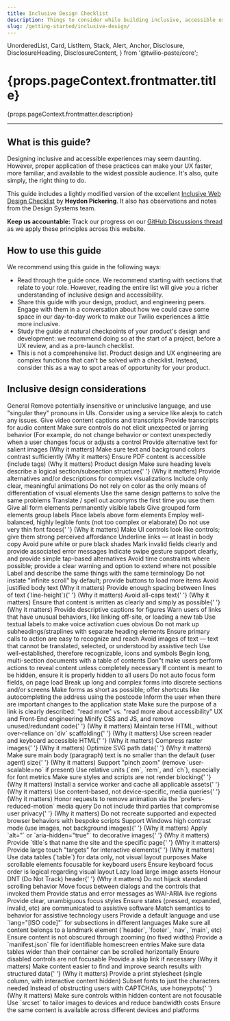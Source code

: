 ```yaml
---
title: Inclusive Design Checklist
description: Things to consider while building inclusive, accessible experiences for Twilio users.
slug: /getting-started/inclusive-design/
---
```


  UnorderedList,
  Card,
  ListItem,
  Stack,
  Alert,
  Anchor,
  Disclosure,
  DisclosureHeading,
  DisclosureContent,
} from '@twilio-paste/core';

<content>
<h1>{props.pageContext.frontmatter.title}</h1>

<p>{props.pageContext.frontmatter.description}</p>

</content>

---

<content>

## What is this guide?

Designing inclusive and accessible experiences may seem daunting. However, proper application of these practices can make your UX faster, more familiar, and available to the widest possible audience. It's also, quite simply, the right thing to do.

This guide includes a lightly modified version of the excellent [Inclusive Web Design Checklist](https://github.com/Heydon/inclusive-design-checklist) by **Heydon Pickering**. It also has observations and notes from the Design Systems team.

**Keep us accountable:** Track our progress on our [GitHub Discussions thread](https://github.com/twilio-labs/paste/discussions/561) as we apply these principles across this website.

## How to use this guide

We recommend using this guide in the following ways:

- Read through the guide once. We recommend starting with sections that relate to your role. However, reading the entire list will give you a richer understanding of inclusive design and accessibility.
- Share this guide with your design, product, and engineering peers. Engage with them in a conversation about how we could cave some space in our day-to-day work to make our Twilio experiences a little more inclusive.
- Study the guide at natural checkpoints of your product's design and development: we recommend doing so at the start of a project, before a UX review, and as a pre-launch checklist.
- This is not a comprehensive list. Product design and UX engineering are complex functions that can't be solved with a checklist. Instead, consider this as a way to spot areas of opportunity for your product.

## Inclusive design considerations

<Stack orientation="vertical" spacing="space50">
  <Disclosure visible variant="contained">
  <DisclosureHeading as="h3" variant="heading30">
    General
  </DisclosureHeading>
  <DisclosureContent>
    <UnorderedList>
      <ListItem>Remove potentially insensitive or uninclusive language, and use "singular they" pronouns in UIs. <Anchor href="http://alexjs.com/">Consider using a service like alexjs to catch any issues.</Anchor></ListItem>
      <ListItem>Give video content captions and transcripts</ListItem>
      <ListItem>Provide transcripts for audio content</ListItem>
      <ListItem>Make sure controls do not elicit unexpected or jarring behavior (For example, do not change behavior or context unexpectedly when a user <Anchor href="https://www.w3.org/TR/UNDERSTANDING-WCAG20/consistent-behavior-receive-focus.html">changes focus</Anchor> or <Anchor href="https://www.w3.org/TR/UNDERSTANDING-WCAG20/consistent-behavior-unpredictable-change.html">adjusts a control</Anchor></ListItem>
      <ListItem>Provide alternative text for salient images <Anchor href="https://www.w3.org/WAI/tutorials/images/decision-tree/">(Why it matters)</Anchor></ListItem>
      <ListItem>Make sure text and background colors contrast sufficiently <Anchor href="https://accessibility.blog.gov.uk/2016/06/17/colour-contrast-why-does-it-matter/">(Why it matters)</Anchor></ListItem>
              <ListItem>Ensure PDF content is accessible (include tags) <Anchor href="https://webaim.org/techniques/acrobat/">(Why it matters)</Anchor></ListItem>
    </UnorderedList>
  </DisclosureContent>
</Disclosure>

<Disclosure variant="contained">
  <DisclosureHeading as="h3" variant="heading30">
    Product design
  </DisclosureHeading>
  <DisclosureContent>
    <UnorderedList>
      <ListItem>
        Make sure heading levels describe a logical section/subsection structure{' '}
        <Anchor href="https://webaim.org/techniques/semanticstructure/">(Why it matters)</Anchor>
      </ListItem>
      <ListItem>Provide alternatives and/or descriptions for complex visualizations</ListItem>
      <ListItem>Include only clear, meaningful animations</ListItem>
      <ListItem>Do not rely on color as the only means of differentiation of visual elements</ListItem>
      <ListItem>Use the same design patterns to solve the same problems</ListItem>
      <ListItem>Translate / spell out acronyms the first time you use them</ListItem>
      <ListItem>Give all form elements permanently visible labels</ListItem>
      <ListItem>Give grouped form elements group labels</ListItem>
      <ListItem>Place labels above form elements</ListItem>
      <ListItem>Employ well-balanced, highly legible fonts (not too complex or elaborate)</ListItem>
      <ListItem>
        Do not use very thin font faces{' '}
        <Anchor href="http://www.telegraph.co.uk/science/2016/10/23/internet-is-becoming-unreadable-because-of-a-trend-towards-light/">
          (Why it matters)
        </Anchor>
      </ListItem>
      <ListItem>Make UI controls look like controls; give them strong perceived affordance</ListItem>
      <ListItem>Underline links — at least in body copy</ListItem>
      <ListItem>Avoid pure white or pure black shades</ListItem>
      <ListItem>Mark invalid fields clearly and provide associated error messages</ListItem>
      <ListItem>Indicate swipe gesture support clearly, and provide simple tap-based alternatives</ListItem>
      <ListItem>
        Avoid time constraints where possible; provide a clear warning and option to extend where not possible
      </ListItem>
      <ListItem>Label and describe the same things with the same terminology</ListItem>
      <ListItem>Do not instate "infinite scroll" by default; provide buttons to load more items</ListItem>
      <ListItem>
        Avoid justified body text <Anchor href="https://www.w3.org/TR/WCAG20-TECHS/F88.html">(Why it matters)</Anchor>
      </ListItem>
      <ListItem>
        Provide enough spacing between lines of text (`line-height`){' '}
        <Anchor href="https://www.w3.org/TR/WCAG20-TECHS/C21.html">(Why it matters)</Anchor>
      </ListItem>
      <ListItem>
        Avoid all-caps text{' '}
        <Anchor href="https://github.com/humanmade/hm-pattern-library/issues/75">(Why it matters)</Anchor>
      </ListItem>
      <ListItem>
        Ensure that content is written as clearly and simply as possible{' '}
        <Anchor href="https://www.w3.org/TR/UNDERSTANDING-WCAG20/meaning-supplements.html">(Why it matters)</Anchor>
      </ListItem>
      <ListItem>Provide descriptive captions for figures</ListItem>
      <ListItem>Warn users of links that have unusual behaviors, like linking off-site, or loading a new tab</ListItem>
      <ListItem>Use textual labels to make voice activation cues obvious</ListItem>
      <ListItem>Do not mark up subheadings/straplines with separate heading elements</ListItem>
      <ListItem>Ensure primary calls to action are easy to recognize and reach</ListItem>
      <ListItem>
        Avoid images of text — text that cannot be translated, selected, or understood by assistive tech
      </ListItem>
      <ListItem>Use well-established, therefore recognizable, icons and symbols</ListItem>
      <ListItem>Begin long, multi-section documents with a table of contents</ListItem>
      <ListItem>Don"t make users perform actions to reveal content unless completely necessary</ListItem>
      <ListItem>If content is meant to be hidden, ensure it is properly hidden to all users</ListItem>
      <ListItem>Do not auto focus form fields, on page load</ListItem>
      <ListItem>Break up long and complex forms into discrete sections and/or screens</ListItem>
      <ListItem>
        Make forms as short as possible; offer shortcuts like autocompleting the address using the postcode
      </ListItem>
      <ListItem>Inform the user when there are important changes to the application state</ListItem>
      <ListItem>
        Make sure the purpose of a link is clearly described: "read more" vs. "read more about accessibility"
      </ListItem>
    </UnorderedList>
  </DisclosureContent>
</Disclosure>

<Disclosure variant="contained">
  <DisclosureHeading as="h3" variant="heading30">
    UX and Front-End engineering
  </DisclosureHeading>
  <DisclosureContent>
    <UnorderedList>
      <ListItem>
        Minify CSS and JS, and remove unused/redundant code{' '}
        <Anchor href="https://developers.google.com/speed/docs/insights/MinifyResources">(Why it matters)</Anchor>
      </ListItem>
      <ListItem>
        Maintain terse HTML, without over-reliance on `div` scaffolding{' '}
        <Anchor href="http://designingforperformance.com/optimizing-markup-and-styles/#divitis">
          (Why it matters)
        </Anchor>
      </ListItem>
      <ListItem>
        Use screen reader and keyboard accessible HTML{' '}
        <Anchor href="https://developer.mozilla.org/en-US/docs/Learn/Accessibility/HTML">(Why it matters)</Anchor>
      </ListItem>
      <ListItem>
        Compress raster images{' '}
        <Anchor href="https://www.html5rocks.com/en/tutorials/speed/img-compression/">(Why it matters)</Anchor>
      </ListItem>
      <ListItem>
        Optimize SVG path data{' '}
        <Anchor href="https://web-design-weekly.com/2014/10/22/optimizing-svg-web/">(Why it matters)</Anchor>
      </ListItem>
      <ListItem>
        Make sure main body (paragraph) text is no smaller than the default (user agent) size{' '}
        <Anchor href="https://www.smashingmagazine.com/2011/10/16-pixels-body-copy-anything-less-costly-mistake/">
          (Why it matters)
        </Anchor>
      </ListItem>
      <ListItem>Support "pinch zoom" (remove `user-scalable=no` if present)</ListItem>
      <ListItem>Use relative units (`em`, `rem`, and `ch`), especially for font metrics</ListItem>
      <ListItem>
        Make sure styles and scripts are not render blocking{' '}
        <Anchor href="https://csabapalfi.github.io/eliminate-render-blocking/">(Why it matters)</Anchor>
      </ListItem>
      <ListItem>
        Install a service worker and cache all applicable assets{' '}
        <Anchor href="https://css-tricks.com/serviceworker-for-offline/">(Why it matters)</Anchor>
      </ListItem>
      <ListItem>
        Use content-based, not device-specific, media queries{' '}
        <Anchor href="http://bradfrost.com/blog/post/7-habits-of-highly-effective-media-queries/#content">
          (Why it matters)
        </Anchor>
      </ListItem>
      <ListItem>Honor requests to remove animation via the `prefers-reduced-motion` media query</ListItem>
      <ListItem>
        Do not include third parties that compromise user privacy{' '}
        <Anchor href="https://css-tricks.com/potential-dangers-of-third-party-javascript/">(Why it matters)</Anchor>
      </ListItem>
      <ListItem>Do not recreate supported and expected browser behaviors with bespoke scripts</ListItem>
      <ListItem>
        Support Windows high contrast mode (use images, not background images){' '}
        <Anchor href="http://adrianroselli.com/2012/08/css-background-images-high-contrast-mode.html">
          (Why it matters)
        </Anchor>
      </ListItem>
      <ListItem>
        Apply `alt="` or `aria-hidden="true"` to decorative images{' '}
        <Anchor href="https://www.w3.org/WAI/tutorials/images/decorative/">(Why it matters)</Anchor>
      </ListItem>
      <ListItem>
        Provide `title`s that name the site and the specific page{' '}
        <Anchor href="https://www.w3.org/TR/WCAG20-TECHS/G88.html">(Why it matters)</Anchor>
      </ListItem>
      <ListItem>
        Provide large touch "targets" for interactive elements{' '}
        <Anchor href="http://www.bbc.co.uk/guidelines/futuremedia/accessibility/mobile/design/touch-target-size">
          (Why it matters)
        </Anchor>
      </ListItem>
      <ListItem>Use data tables (`table`) for data only, not visual layout purposes</ListItem>
      <ListItem>Make scrollable elements focusable for keyboard users</ListItem>
      <ListItem>Ensure keyboard focus order is logical regarding visual layout</ListItem>
      <ListItem>Lazy load large image assets</ListItem>
      <ListItem>
        Honour DNT (Do Not Track) header{' '}
        <Anchor href="https://developer.mozilla.org/en-US/docs/Web/HTTP/Headers/DNT">(Why it matters)</Anchor>
      </ListItem>
      <ListItem>Do not hijack standard scrolling behavior</ListItem>
      <ListItem>Move focus between dialogs and the controls that invoked them</ListItem>
      <ListItem>Provide status and error messages as WAI-ARIA live regions</ListItem>
      <ListItem>Provide clear, unambiguous focus styles</ListItem>
      <ListItem>Ensure states (pressed, expanded, invalid, etc) are communicated to assistive software</ListItem>
      <ListItem>Match semantics to behavior for assistive technology users</ListItem>
      <ListItem>Provide a default language and use `lang="[ISO code]"` for subsections in different languages</ListItem>
      <ListItem>Make sure all content belongs to a landmark element (`header`, `footer`, `nav`, `main`, etc)</ListItem>
      <ListItem>Ensure content is not obscured through zooming (no fixed widths)</ListItem>
      <ListItem>Provide a `manifest.json` file for identifiable homescreen entries</ListItem>
      <ListItem>Make sure data tables wider than their container can be scrolled horizontally</ListItem>
      <ListItem>Ensure disabled controls are not focusable</ListItem>
      <ListItem>
        Provide a skip link if necessary <Anchor href="https://webaim.org/techniques/skipnav/">(Why it matters)</Anchor>
      </ListItem>
      <ListItem>
        Make content easier to find and improve search results with structured data{' '}
        <Anchor href="https://developers.google.com/search/docs/guides/prototype">(Why it matters)</Anchor>
      </ListItem>
      <ListItem>Provide a print stylesheet (single column, with interactive content hidden)</ListItem>
      <ListItem>Subset fonts to just the characters needed</ListItem>
      <ListItem>
        Instead of obstructing users with CAPTCHAs, use honeypots{' '}
        <Anchor href="<https://en.wikipedia.org/wiki/Honeypot_(computing)>">(Why it matters)</Anchor>
      </ListItem>
      <ListItem>Make sure controls within hidden content are not focusable</ListItem>
      <ListItem>Use `srcset` to tailor images to devices and reduce bandwidth costs</ListItem>
      <ListItem>Ensure the same content is available across different devices and platforms</ListItem>
    </UnorderedList>
  </DisclosureContent>
</Disclosure>

</Stack>

</content>
